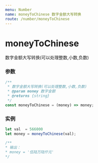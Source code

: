 ```yaml
---
menu: Number
name: moneyToChinese 数字金额大写转换
route: /number/moneyToChinese
---
```


# moneyToChinese
 数字金额大写转换(可以处理整数,小数,负数)

### 参数

```typescript
/**
 * 数字金额大写转换(可以处理整数,小数,负数)
 * @param money 数字金额
 * @returns {string}
 */
const moneyToChinese = (money) => money;
```

### 实例

```javascript
let val  = 566000
let money = moneyToChinese(val);

/**
* 输出：
* money = '伍陆万陆仟元'
*/

```